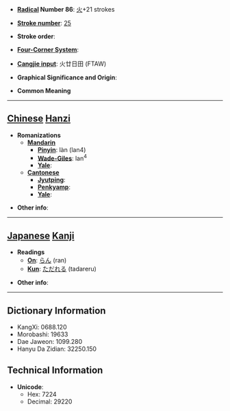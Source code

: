 * '''[[Wiktionary:Chinese radical index| Radical]] Number 86''': [[Wiktionary:Chinese radical index 火|火]]+21 strokes

* '''[[Wiktionary:Chinese total strokes index|Stroke number]]''': [[Wiktionary:Chinese total strokes index 25|25]]

* '''Stroke order''': 

* '''[[Wiktionary:Chinese four corner index|Four-Corner System]]''': 

* '''[[Wiktionary:Chinese Cangjie index|Cangjie input]]''': 火廿日田 (FTAW)

* '''Graphical Significance and Origin''': 

* '''Common Meaning'''

----

== [[Chinese]] [[Hanzi]] ==

* '''Romanizations'''
** '''[[Mandarin]]'''
*** '''[[Pinyin]]''': làn (lan4)
*** '''[[Wade-Giles]]''': lan<sup>4</sup>
*** '''[[Yale]]''': 
** '''[[Cantonese]]'''
*** '''[[Jyutping]]''':
*** '''[[Penkyamp]]''': 
*** '''[[Yale]]''': 

* '''Other info''': 

----

== [[Japanese]] [[Kanji]] ==

* '''Readings'''
** '''[[On]]''': [[らん]] (ran)
** '''[[Kun]]''': [[ただれる]] (tadareru)

* '''Other info''':  

----

== Dictionary Information ==

* KangXi: 0688.120
* Morobashi: 19633
* Dae Jaweon: 1099.280
* Hanyu Da Zidian: 32250.150

== Technical Information ==

* '''Unicode''':
** Hex: 7224
** Decimal: 29220
